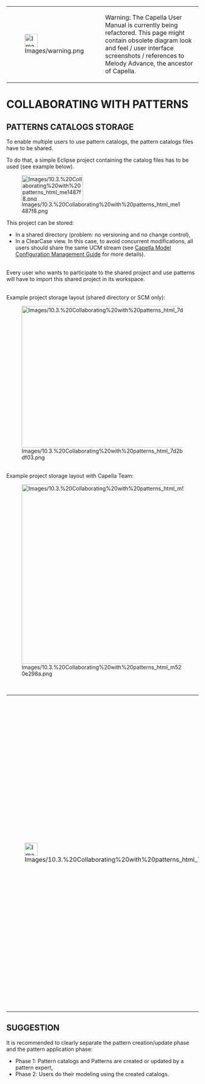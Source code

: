 <!--
  Copyright (c) 2006, 2015 THALES GLOBAL SERVICES.
  All rights reserved. This program and the accompanying materials
  are made available under the terms of the Eclipse Public License v1.0
  which accompanies this distribution, and is available at
  http://www.eclipse.org/legal/epl-v10.html

  Contributors:
       Thales - initial API and implementation
-->

{| border="1"
|-
| [[Image:Images/warning.png|34x34px]] 
| Warning: The Capella User Manual is currently being refactored. This page might contain obsolete diagram look and feel / user interface screenshots / references to Melody Advance, the ancestor of Capella. 
|}  

= COLLABORATING WITH PATTERNS =
 
== PATTERNS CATALOGS STORAGE ==
 
To enable multiple users to use pattern catalogs, the pattern catalogs files have to be shared.
 
To do that, a simple Eclipse project containing the catalog files has to be used (see example below).
 
[[Image:Images/10.3.%20Collaborating%20with%20patterns_html_me1487f8.png|161x68px]]
 
This project can be stored:
 
* In a shared directory (problem: no versioning and no change control),
* In a ClearCase view. In this case, to avoid concurrent modifications, all users should share the same UCM stream (see [[Capella Model Configuration Management Guide]] for more details).
 
<br>
 
Every user who wants to participate to the shared project and use patterns will have to import this shared project in its workspace.
 
<br>
 
Example project storage layout (shared directory or SCM only):
 
[[Image:Images/10.3.%20Collaborating%20with%20patterns_html_7d2bdf03.png|846x370px]]
 
<br>
 
Example project storage layout with Capella Team:
 
[[Image:Images/10.3.%20Collaborating%20with%20patterns_html_m520e298a.png|846x469px]]

<br>
         
{| border="1"
|-
| [[Image:Images/10.3.%20Collaborating%20with%20patterns_html_723ed3f9.png|34x34px]] 
| '''For now, to use patterns, it is mandatory to have write access on a .patterns file before opening the corresponding catalog.'''
 
'''This is a bug in Capella, the .patterns file must be writable even if no data have to be written in.'''
 
'''With ClearCase:'''
 
* '''Open the catalog,'''
* '''When asked, do an &ldquo;Unreserved Check Out&rdquo; on the .patterns file (for pattern creation/update do a &ldquo;Reserved Check Out&rdquo;),'''
* '''Use patterns from the catalog (or do some changes),'''
* '''Close the catalog,'''
* '''Do an &ldquo;Undo Check Out&rdquo; (or do a &ldquo;Check In&rdquo; to keep changes).'''
|}  

== SUGGESTION ==
 
It is recommended to clearly separate the pattern creation/update phase and the pattern application phase:
 
* Phase 1: Pattern catalogs and Patterns are created or updated by a pattern expert,
* Phase 2: Users do their modeling using the created catalogs.
 
<br>